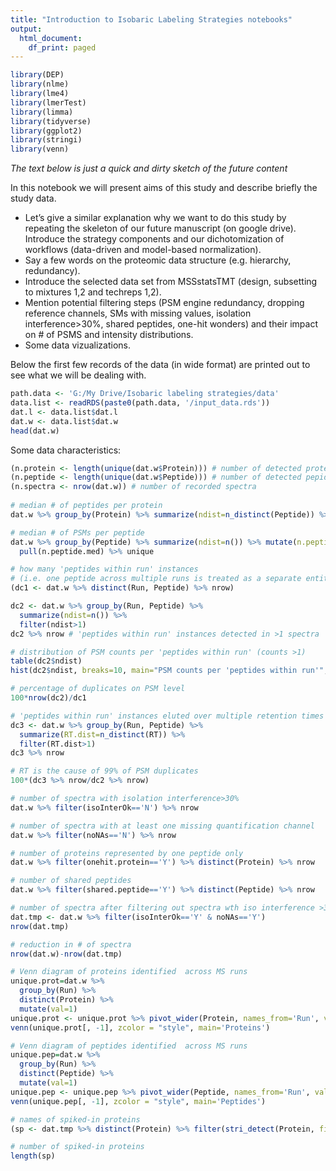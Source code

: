 ```yaml
---
title: "Introduction to Isobaric Labeling Strategies notebooks"
output:
  html_document:
    df_print: paged
---
```


```r
library(DEP)
library(nlme)
library(lme4)
library(lmerTest)
library(limma)
library(tidyverse)
library(ggplot2)
library(stringi)
library(venn)
```

*The text below is just a quick and dirty sketch of the future content*

In this notebook we will present aims of this study and describe briefly the study data. 

- Let's give a similar explanation why we want to do this study by repeating the skeleton of our future manuscript (on google drive). Introduce the strategy components and our dichotomization of workflows (data-driven and model-based normalization).
- Say a few words on the proteomic data structure (e.g. hierarchy, redundancy).
- Introduce the selected data set from MSSstatsTMT (design, subsetting to mixtures 1,2 and techreps 1,2). 
- Mention potential filtering steps (PSM engine redundancy, dropping reference channels, SMs with missing values, isolation interference>30%, shared peptides, one-hit wonders) and their impact on # of PSMS and intensity distributions.  
- Some data vizualizations.

Below the first few records of the data (in wide format) are printed out to see what we will be dealing with.

```r
path.data <- 'G:/My Drive/Isobaric labeling strategies/data'
data.list <- readRDS(paste0(path.data, '/input_data.rds'))
dat.l <- data.list$dat.l
dat.w <- data.list$dat.w
head(dat.w)
```

Some data characteristics:
```r
(n.protein <- length(unique(dat.w$Protein))) # number of detected proteins
(n.peptide <- length(unique(dat.w$Peptide))) # number of detected pepides
(n.spectra <- nrow(dat.w)) # number of recorded spectra
  
# median # of peptides per protein
dat.w %>% group_by(Protein) %>% summarize(ndist=n_distinct(Peptide)) %>% mutate(n.protein.mean=median(ndist)) %>% pull(n.protein.mean) %>% unique

# median # of PSMs per peptide
dat.w %>% group_by(Peptide) %>% summarize(ndist=n()) %>% mutate(n.peptide.med=median(ndist)) %>%
  pull(n.peptide.med) %>% unique

# how many 'peptides within run' instances 
# (i.e. one peptide across multiple runs is treated as a separate entitity)
(dc1 <- dat.w %>% distinct(Run, Peptide) %>% nrow) 

dc2 <- dat.w %>% group_by(Run, Peptide) %>% 
  summarize(ndist=n()) %>% 
  filter(ndist>1)
dc2 %>% nrow # 'peptides within run' instances detected in >1 spectra

# distribution of PSM counts per 'peptides within run' (counts >1)
table(dc2$ndist)
hist(dc2$ndist, breaks=10, main="PSM counts per 'peptides within run'", xlab='PSM counts per peptide')

# percentage of duplicates on PSM level
100*nrow(dc2)/dc1

# 'peptides within run' instances eluted over multiple retention times
dc3 <- dat.w %>% group_by(Run, Peptide) %>% 
  summarize(RT.dist=n_distinct(RT)) %>% 
  filter(RT.dist>1) 
dc3 %>% nrow 

# RT is the cause of 99% of PSM duplicates
100*(dc3 %>% nrow/dc2 %>% nrow) 

# number of spectra with isolation interference>30%
dat.w %>% filter(isoInterOk=='N') %>% nrow 

# number of spectra with at least one missing quantification channel
dat.w %>% filter(noNAs=='N') %>% nrow 

# number of proteins represented by one peptide only 
dat.w %>% filter(onehit.protein=='Y') %>% distinct(Protein) %>% nrow

# number of shared peptides
dat.w %>% filter(shared.peptide=='Y') %>% distinct(Peptide) %>% nrow

# number of spectra after filtering out spectra wth iso interference >30% or with >1 missing quan channel
dat.tmp <- dat.w %>% filter(isoInterOk=='Y' & noNAs=='Y')
nrow(dat.tmp)

# reduction in # of spectra
nrow(dat.w)-nrow(dat.tmp)

# Venn diagram of proteins identified  across MS runs
unique.prot=dat.w %>% 
  group_by(Run) %>%
  distinct(Protein) %>% 
  mutate(val=1)
unique.prot <- unique.prot %>% pivot_wider(Protein, names_from='Run', values_from='val', values_fill=0)
venn(unique.prot[, -1], zcolor = "style", main='Proteins')

# Venn diagram of peptides identified  across MS runs
unique.pep=dat.w %>% 
  group_by(Run) %>%
  distinct(Peptide) %>% 
  mutate(val=1)
unique.pep <- unique.pep %>% pivot_wider(Peptide, names_from='Run', values_from='val', values_fill=0)
venn(unique.pep[, -1], zcolor = "style", main='Peptides')

# names of spiked-in proteins
(sp <- dat.tmp %>% distinct(Protein) %>% filter(stri_detect(Protein, fixed='ups')) %>% pull %>% as.character)

# number of spiked-in proteins
length(sp)
```


